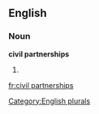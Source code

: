 
==English==

===Noun===
'''civil partnerships'''

# {{plural of|[[civil partnership]]}}

[[Category:English plurals]]

[[fr:civil partnerships]]